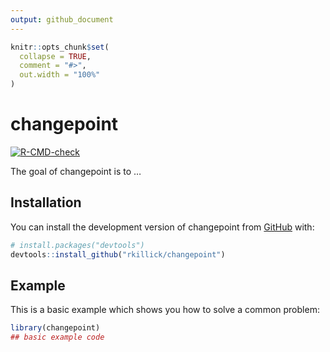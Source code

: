 ```yaml
---
output: github_document
---
```


<!-- README.md is generated from README.Rmd. Please edit that file -->

```r
knitr::opts_chunk$set(
  collapse = TRUE,
  comment = "#>",
  out.width = "100%"
)
```

# changepoint

<!-- badges: start -->
[![R-CMD-check](https://github.com/longr/changepoint/actions/workflows/R-CMD-check.yaml/badge.svg)](https://github.com/longr/changepoint/actions/workflows/R-CMD-check.yaml)
<!-- badges: end -->

The goal of changepoint is to ...

## Installation

You can install the development version of changepoint from [GitHub](https://github.com/) with:

``` r
# install.packages("devtools")
devtools::install_github("rkillick/changepoint")
```

## Example

This is a basic example which shows you how to solve a common problem:

```r
library(changepoint)
## basic example code
```

